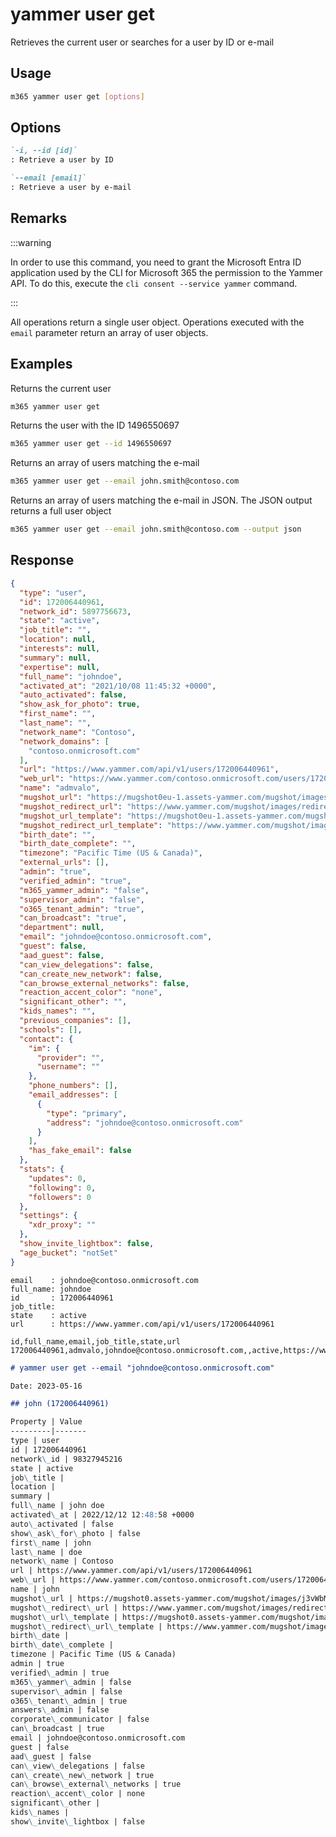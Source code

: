 
# yammer user get

Retrieves the current user or searches for a user by ID or e-mail

## Usage

```sh
m365 yammer user get [options]
```

## Options

```md definition-list
`-i, --id [id]`
: Retrieve a user by ID

`--email [email]`
: Retrieve a user by e-mail
```

<Global />

## Remarks

:::warning

In order to use this command, you need to grant the Microsoft Entra ID application used by the CLI for Microsoft 365 the permission to the Yammer API. To do this, execute the `cli consent --service yammer` command.

:::

All operations return a single user object. Operations executed with the `email` parameter return an array of user objects.

## Examples
  
Returns the current user

```sh
m365 yammer user get
```

Returns the user with the ID 1496550697

```sh
m365 yammer user get --id 1496550697
```

Returns an array of users matching the e-mail

```sh
m365 yammer user get --email john.smith@contoso.com
```

Returns an array of users matching the e-mail in JSON. The JSON output returns a full user object

```sh
m365 yammer user get --email john.smith@contoso.com --output json
```

## Response

<Tabs>
  <TabItem value="JSON">

  ```json
  {
    "type": "user",
    "id": 172006440961,
    "network_id": 5897756673,
    "state": "active",
    "job_title": "",
    "location": null,
    "interests": null,
    "summary": null,
    "expertise": null,
    "full_name": "johndoe",
    "activated_at": "2021/10/08 11:45:32 +0000",
    "auto_activated": false,
    "show_ask_for_photo": true,
    "first_name": "",
    "last_name": "",
    "network_name": "Contoso",
    "network_domains": [
      "contoso.onmicrosoft.com"
    ],
    "url": "https://www.yammer.com/api/v1/users/172006440961",
    "web_url": "https://www.yammer.com/contoso.onmicrosoft.com/users/172006440961",
    "name": "admvalo",
    "mugshot_url": "https://mugshot0eu-1.assets-yammer.com/mugshot/images/no_photo.png?P1=1668205841&P2=104&P3=1&P4=rnM2FPGOQRZja018qxAFshyyDKKH5SoUXkdpCeizRsdD7Ggb9sLSsdEaq-icgk8g-QTHFd0Te4e1gWAZTGEQekSQop6G6zDcipIVbZMJStEzfKKUpSPckcXnRhfiI55yq5AOLhVcH2PP_ZBFF-0KXMaP8Hy4dGDIRzmnUGhFuik0yjNBoGaYL86ltEaDMQdpS6rS3lmIMzLPGEMfr30vethAxRT7SKBbNYxZ9iPxO6TY26cYCfv0VyyMQkGGviPU4__EVjOoklhD_AqFGFGHtRTcsafpKOxCE70Z-nUpIPbYCel3las7w105u4SvPPC00Q5LUMDynUvzPiR4-vbWPg&size=48x48",
    "mugshot_redirect_url": "https://www.yammer.com/mugshot/images/redirect/48x48/no_photo.png",
    "mugshot_url_template": "https://mugshot0eu-1.assets-yammer.com/mugshot/images/no_photo.png?P1=1668205841&P2=104&P3=1&P4=rnM2FPGOQRZja018qxAFshyyDKKH5SoUXkdpCeizRsdD7Ggb9sLSsdEaq-icgk8g-QTHFd0Te4e1gWAZTGEQekSQop6G6zDcipIVbZMJStEzfKKUpSPckcXnRhfiI55yq5AOLhVcH2PP_ZBFF-0KXMaP8Hy4dGDIRzmnUGhFuik0yjNBoGaYL86ltEaDMQdpS6rS3lmIMzLPGEMfr30vethAxRT7SKBbNYxZ9iPxO6TY26cYCfv0VyyMQkGGviPU4__EVjOoklhD_AqFGFGHtRTcsafpKOxCE70Z-nUpIPbYCel3las7w105u4SvPPC00Q5LUMDynUvzPiR4-vbWPg&size={width}x{height}",
    "mugshot_redirect_url_template": "https://www.yammer.com/mugshot/images/redirect/{width}x{height}/no_photo.png",
    "birth_date": "",
    "birth_date_complete": "",
    "timezone": "Pacific Time (US & Canada)",
    "external_urls": [],
    "admin": "true",
    "verified_admin": "true",
    "m365_yammer_admin": "false",
    "supervisor_admin": "false",
    "o365_tenant_admin": "true",
    "can_broadcast": "true",
    "department": null,
    "email": "johndoe@contoso.onmicrosoft.com",
    "guest": false,
    "aad_guest": false,
    "can_view_delegations": false,
    "can_create_new_network": false,
    "can_browse_external_networks": false,
    "reaction_accent_color": "none",
    "significant_other": "",
    "kids_names": "",
    "previous_companies": [],
    "schools": [],
    "contact": {
      "im": {
        "provider": "",
        "username": ""
      },
      "phone_numbers": [],
      "email_addresses": [
        {
          "type": "primary",
          "address": "johndoe@contoso.onmicrosoft.com"
        }
      ],
      "has_fake_email": false
    },
    "stats": {
      "updates": 0,
      "following": 0,
      "followers": 0
    },
    "settings": {
      "xdr_proxy": ""
    },
    "show_invite_lightbox": false,
    "age_bucket": "notSet"
  }
  ```

  </TabItem>
  <TabItem value="Text">

  ```text
  email    : johndoe@contoso.onmicrosoft.com
  full_name: johndoe
  id       : 172006440961
  job_title:
  state    : active
  url      : https://www.yammer.com/api/v1/users/172006440961
  ```

  </TabItem>
  <TabItem value="CSV">

  ```csv
  id,full_name,email,job_title,state,url
  172006440961,admvalo,johndoe@contoso.onmicrosoft.com,,active,https://www.yammer.com/api/v1/users/172006440961
  ```

  </TabItem>
  <TabItem value="Markdown">

  ```md
  # yammer user get --email "johndoe@contoso.onmicrosoft.com"

  Date: 2023-05-16

  ## john (172006440961)

  Property | Value
  ---------|-------
  type | user
  id | 172006440961
  network\_id | 98327945216
  state | active
  job\_title |
  location |
  summary |
  full\_name | john doe
  activated\_at | 2022/12/12 12:48:58 +0000
  auto\_activated | false
  show\_ask\_for\_photo | false
  first\_name | john
  last\_name | doe
  network\_name | Contoso
  url | https://www.yammer.com/api/v1/users/172006440961
  web\_url | https://www.yammer.com/contoso.onmicrosoft.com/users/172006440961
  name | john
  mugshot\_url | https://mugshot0.assets-yammer.com/mugshot/images/j3vWbMtXbkp952gqLQlDqKj8s3Fw42Xc\_5306d18a-4133-48a7-b568-a47af1bab178?P1=1684269373&P2=104&P3=1&P4=fnQKCoHkdFGwue-NUtuMDHzqeFOZF0\_4qq0S0-H58C-98YH7QMJ51UBeJTbQduTeM5\_68DNW3eS-BsuYL1dS1fogpRYtLuZBhbYm4hW0D7ZeSbbEGPLnbEDSb6yjAN6ATTCHp2erTw5apasxyO3UcnTTJKBrIp56KfW0nxoFIrIYsqscpHXDHAhAqQ3eD8qfGyShNL1ZMlQBeTjm4qNMlI7qLM4lomhrKIHwjJsmczchlCBRX26HxNx6hWt4apWZi41dxAvJxYVht36kShq0W4WCAqwUEFbyPPJBdeFHB7nGkdYq6x3ab9W-\_CcptsxiOp1tP1jxZbE5x79STjUKaA&size=48x48
  mugshot\_redirect\_url | https://www.yammer.com/mugshot/images/redirect/48x48/j3vWbMtXbkp952gqLQlDqKj8s3Fw42Xc\_5306d18a-4133-48a7-b568-a47af1bab178
  mugshot\_url\_template | https://mugshot0.assets-yammer.com/mugshot/images/j3vWbMtXbkp952gqLQlDqKj8s3Fw42Xc\_5306d18a-4133-48a7-b568-a47af1bab178?P1=1684269373&P2=104&P3=1&P4=fnQKCoHkdFGwue-NUtuMDHzqeFOZF0\_4qq0S0-H58C-98YH7QMJ51UBeJTbQduTeM5\_68DNW3eS-BsuYL1dS1fogpRYtLuZBhbYm4hW0D7ZeSbbEGPLnbEDSb6yjAN6ATTCHp2erTw5apasxyO3UcnTTJKBrIp56KfW0nxoFIrIYsqscpHXDHAhAqQ3eD8qfGyShNL1ZMlQBeTjm4qNMlI7qLM4lomhrKIHwjJsmczchlCBRX26HxNx6hWt4apWZi41dxAvJxYVht36kShq0W4WCAqwUEFbyPPJBdeFHB7nGkdYq6x3ab9W-\_CcptsxiOp1tP1jxZbE5x79STjUKaA&size={width}x{height}
  mugshot\_redirect\_url\_template | https://www.yammer.com/mugshot/images/redirect/{width}x{height}/j3vWbMtXbkp952gqLQlDqKj8s3Fw42Xc\_5306d18a-4133-48a7-b568-a47af1bab178
  birth\_date |
  birth\_date\_complete |
  timezone | Pacific Time (US & Canada)
  admin | true
  verified\_admin | true
  m365\_yammer\_admin | false
  supervisor\_admin | false
  o365\_tenant\_admin | true
  answers\_admin | false
  corporate\_communicator | false
  can\_broadcast | true
  email | johndoe@contoso.onmicrosoft.com
  guest | false
  aad\_guest | false
  can\_view\_delegations | false
  can\_create\_new\_network | true
  can\_browse\_external\_networks | true
  reaction\_accent\_color | none
  significant\_other |
  kids\_names |
  show\_invite\_lightbox | false
  ```

  </TabItem>
</Tabs>

